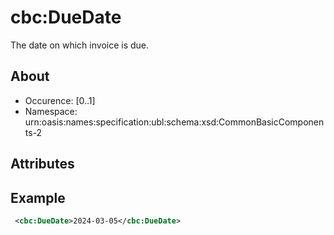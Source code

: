 # cbc:DueDate
The date on which invoice is due.
## About
* Occurence: [0..1]
* Namespace: urn:oasis:names:specification:ubl:schema:xsd:CommonBasicComponents-2

## Attributes

## Example 
```xml
 <cbc:DueDate>2024-03-05</cbc:DueDate>
```